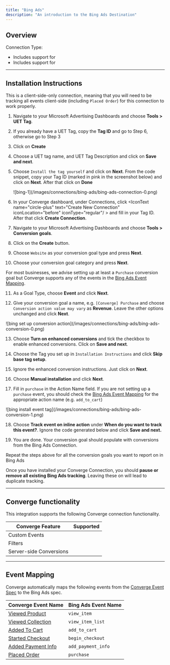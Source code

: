```yaml
---
title: "Bing Ads"
description: "An introduction to the Bing Ads Destination"
---
```



## Overview

Connection Type: <IconText text="Client-side" name="browser" iconType="duotone" iconLocation="after"/> 

- Includes support for <OutboundLink linkText="Bing Enhanced Conversions" linkTarget="https://help.ads.microsoft.com/apex/index/3/en/60178"/>
- Includes support for  <OutboundLink linkText="Bing Dynamic Remarketing" linkTarget="https://about.ads.microsoft.com/en-gb/solutions/audience-targeting/dynamic-remarketing"/> 

---

## Installation Instructions

   <Note> This is a client-side-only connection, meaning that you will need to be tracking all events client-side (including `Placed Order`) for this connection to work properly. </Note>


<Steps >

<Step icon="list" title="1. Set up the Connection">

1. Navigate to your Microsoft Advertising Dashboards and choose **Tools > UET Tag**.

2. If you already have a UET Tag, copy the **Tag ID** and go to Step 6, otherwise go to Step 3
   &nbsp;

3. Click on **Create**
   &nbsp;

4. Choose a UET tag name, and UET Tag Description and click on **Save and next**.
   &nbsp;

5. Choose `Install the tag yourself` and click on **Next**. From the code snippet, copy your Tag ID (marked in pink in the screenshot below) and click on **Next**. After that click on **Done**
    <Frame>
    ![bing-1](/images/connections/bing-ads/bing-ads-connection-0.png)
    </Frame>

6. In your Converge dashboard, under Connections, click <IconText name="circle-plus" text="Create New Connection" iconLocation="before" iconType="regular"/ > and fill in your Tag ID. After that click **Create Connection**.
   &nbsp;

</Step>


<Step icon="circle-dollar-to-slot" title="2. Create your Conversion goals">

7. Navigate to your Microsoft Advertising Dashboards and choose **Tools > Conversion goals**.

8. Click on the **Create** button.
   &nbsp;

9. Choose `Website` as your conversion goal type and press **Next**.
   &nbsp;

10. Choose your conversion goal category and press **Next**.

<Info> For most businesses, we advise setting up at least a `Purchase` conversion goal but Converge supports any of the events in the [Bing Ads Event Mapping](#event-mapping).  </Info>
    
11. As a Goal Type, choose **Event** and click **Next**.
   &nbsp;

12. Give your conversion goal a name, e.g. `[Converge] Purchase` and choose `Conversion action value may vary` as **Revenue**. Leave the other options unchanged and click **Next**.
   <Frame>
   ![bing set up conversion action](/images/connections/bing-ads/bing-ads-conversion-0.png)
   </Frame>

13. Choose **Turn on enhanced conversions** and tick the checkbox to enable enhanced conversions. Click on **Save and next**.

14. Choose the Tag you set up in `Installation Instructions` and click **Skip base tag setup**.

15. Ignore the enhanced conversion instructions. Just click on **Next**.

16. Choose **Manual installation** and click **Next**.

17. Fill in `purchase` in the Action Name field.
     <Info> If you are not setting up a `purchase` event, you should check the [Bing Ads Event Mapping](#event-mapping) for the appropriate action name (e.g. `add_to_cart`)</Info>
   <Frame>
   ![bing install event tag](/images/connections/bing-ads/bing-ads-conversion-1.png)
   </Frame>
  
18. Choose **Track event on inline action** under **When do you want to track this event?**. Ignore the code generated below and click **Save and next.**

19. You are done. Your conversion goal should populate with conversions from the Bing Ads Connection.

<Note> Repeat the steps above for all the conversion goals you want to report on in Bing Ads </Note>
</Step>
</Steps>

<Warning> Once you have installed your Converge Connection, you should **pause or remove all existing Bing Ads tracking**. Leaving these on will lead to duplicate tracking.  </Warning>


---

## Converge functionality

This integration supports the following Converge connection functionality.

| Converge Feature        |       Supported       |
| ----------------------- | :-------------------: |
| Custom Events           | <Icon name="check" /> |
| Filters                 | <Icon name="xmark" /> |
| Server-side Conversions | <Icon name="xmark" /> |

--- 

## Event Mapping

Converge automatically maps the following events from the [Converge Event Spec](/sources/converge-spec) to the Bing Ads spec.

| Converge Event Name                                             | Bing Ads Event Name |
| --------------------------------------------------------------- | ------------------- |
| [Viewed Product](/sources/converge-spec#viewed-product)         | `view_item`         |
| [Viewed Collection](/sources/converge-spec#viewed-collection)   | `view_item_list`    |
| [Added To Cart](/sources/converge-spec#added-to-cart)           | `add_to_cart`       |
| [Started Checkout](/sources/converge-spec#started-checkout)     | `begin_checkout`    |
| [Added Payment Info](/sources/converge-spec#added-payment-info) | `add_payment_info`  |
| [Placed Order](/sources/converge-spec#placed-order)             | `purchase`          |
